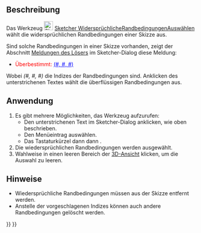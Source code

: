 <languages/>

{{Docnav/de
|[[Sketcher_SelectRedundantConstraints/de|RedundanteRandbedingungenAuswählen]]
|[[Sketcher_ArcOverlay/de|Ergänzungsbogen]]
|[[Sketcher_Workbench/de|Sketcher]]
|IconL=Sketcher_SelectRedundantConstraints.svg
|IconR=Sketcher_ArcOverlay.svg
|IconC=Workbench_Sketcher.svg
}}

{{GuiCommand/de
|Name=Sketcher SelectConflictingConstraints
|Name/de=Sketcher WidersprüchlicheRandbedingungenAuswählen
|MenuLocation=Skizze → Sketcher visuell → Widersprüchliche Randbedingungen auswählen
|Workbenches=[[Sketcher_Workbench/de|Sketcher]]
|Shortcut={{KEY|Z}} {{KEY|P}} {{KEY|C}}
|Version=0.15
}}

<span id="Description"></span>
==Beschreibung==

Das Werkzeug [[Image:Sketcher_SelectConflictingConstraints.svg|24px]] [[Sketcher_SelectConflictingConstraints/de|Sketcher WidersprüchlicheRandbedingungenAuswählen]] wählt die widersprüchlichen Randbedingungen einer Skizze aus.

Sind solche Randbedingungen in einer Skizze vorhanden, zeigt der Abschnitt [[Sketcher_Dialog/de#Meldungen des Gleichungslösers|Meldungen des Lösers]] im Sketcher-Dialog diese Meldung:
* <span style="color:red;">Überbestimmt: </span><span style="color:blue;text-decoration:underline;">(#, #, #)</span>
Wobei ''(#, #, #)'' die Indizes der Randbedingungen sind. Anklicken des unterstrichenen Textes wählt die überflüssigen Randbedingungen aus.

<span id="Usage"></span>
==Anwendung==

# Es gibt mehrere Möglichkeiten, das Werkzeug aufzurufen:
#* Den unterstrichenen Text im Sketcher-Dialog anklicken, wie oben beschrieben.
#* Den Menüeintrag {{MenuCommand|Skizze → Sketcher visuell → [[Image:Sketcher_SelectConflictingConstraints.svg|16px]] Wiedersprüchliche Randbedingungen auswählen}} auswählen.
#* Das Tastaturkürzel {{KEY|Z}} dann {{KEY|P}} dann {{KEY|C}}.
# Die wiedersprüchlichen Randbedingungen werden ausgewählt.
# Wahlweise in einen leeren Bereich der [[3D_view|3D-Ansicht]] klicken, um die Auswahl zu leeren.

<span id="Notes"></span>
==Hinweise==

* Wiedersprüchliche Randbedingungen müssen aus der Skizze entfernt werden.
* Anstelle der vorgeschlagenen Indizes können auch andere Randbedingungen gelöscht werden.


{{Docnav/de
|[[Sketcher_SelectRedundantConstraints/de|RedundanteRandbedingungenAuswählen]]
|[[Sketcher_ArcOverlay/de|Ergänzungsbogen]]
|[[Sketcher_Workbench/de|Sketcher]]
|IconL=Sketcher_SelectRedundantConstraints.svg
|IconR=Sketcher_ArcOverlay.svg
|IconC=Workbench_Sketcher.svg
}}

{{Sketcher_Tools_navi{{#translation:}}}}
{{Userdocnavi{{#translation:}}}}